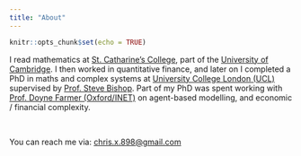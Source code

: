 ```yaml
---
title: "About"
---
```


```r
knitr::opts_chunk$set(echo = TRUE)
```

I read mathematics at [St. Catharine's College](http://www.caths.cam.ac.uk/), part of the [University of Cambridge](https://www.cam.ac.uk/). I then worked in quantitative finance, and later on I completed a PhD in maths and complex systems at [University College London (UCL)](http://www.ucl.ac.uk/) supervised by [Prof. Steve Bishop](https://www.ucl.ac.uk/maths/steven-bishop). Part of my PhD was spent working with [Prof. Doyne Farmer (Oxford/INET)](http://www.oxfordmartin.ox.ac.uk/people/407) on agent-based modelling, and economic / financial complexity.

<br>

You can reach me via: <chris.x.898@gmail.com>
